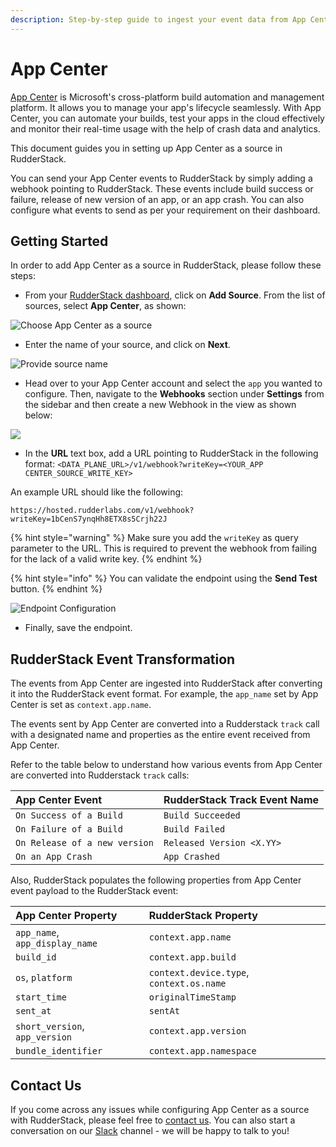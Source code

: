 ```yaml
---
description: Step-by-step guide to ingest your event data from App Center into RudderStack.
---
```


# App Center

[App Center](https://appcenter.ms/) is Microsoft's cross-platform build automation and management platform. It allows you to manage your app's lifecycle seamlessly. With App Center, you can automate your builds, test your apps in the cloud effectively and monitor their real-time usage with the help of crash data and analytics.

This document guides you in setting up App Center as a source in RudderStack. 

You can send your App Center events to RudderStack by simply adding a webhook pointing to RudderStack. These events include build success or failure, release of new version of an app, or an app crash. You can also configure what events to send as per your requirement on their dashboard.

## Getting Started

In order to add App Center as a source in RudderStack, please follow these steps:

* From your [RudderStack dashboard](https://app.rudderstack.com/), click on **Add Source**. From the list of sources, select **App Center**, as shown:

![Choose App Center as a source](../../.gitbook/assets/AppcenterSource.png)

* Enter the name of your source, and click on **Next**.

![Provide source name](../../.gitbook/assets/AppcenterCreation.png)

* Head over to your App Center account and select the `app` you wanted to configure. Then, navigate to the **Webhooks** section under **Settings** from the sidebar and then create a new Webhook in the view as shown below:

![](../../.gitbook/assets/AppcenterWebhookConfig.png)

* In the **URL** text box, add a URL pointing to RudderStack in the following format:  `<DATA_PLANE_URL>/v1/webhook?writeKey=<YOUR_APP CENTER_SOURCE_WRITE_KEY>`

An example URL should like the following:

```http
https://hosted.rudderlabs.com/v1/webhook?writeKey=1bCenS7ynqHh8ETX8s5Crjh22J
```

{% hint style="warning" %}
Make sure you add the `writeKey` as query parameter to the URL. This is required to prevent the webhook from failing for the lack of a valid write key.
{% endhint %}

{% hint style="info" %}
You can validate the endpoint using the **Send Test** button.
{% endhint %}

![Endpoint Configuration](../../.gitbook/assets/AppcenterWebhookTest.png)

* Finally, save the endpoint.

## RudderStack Event Transformation

The events from App Center are ingested into RudderStack after converting it into the RudderStack event format. For example, the `app_name` set by App Center is set as `context.app.name`.

The events sent by App Center are converted into a Rudderstack `track` call with a designated name and properties as the entire event received from App Center. 

Refer to the table below to understand how various events from App Center are converted into Rudderstack `track` calls:

| App Center Event | RudderStack Track Event Name |
| :--- | :--- |
| `On Success of a Build` | `Build Succeeded` |
| `On Failure of a Build` | `Build Failed` |
| `On Release of a new version` | `Released Version <X.YY>` |
| `On an App Crash` | `App Crashed` |

Also, RudderStack populates the following properties from App Center event payload to the RudderStack event:

| App Center Property | RudderStack Property |
| :--- | :--- |
| `app_name`, `app_display_name` | `context.app.name` |
| `build_id` | `context.app.build` |
| `os`, `platform` | `context.device.type`, `context.os.name` |
| `start_time` | `originalTimeStamp` |
| `sent_at` | `sentAt` |
| `short_version`, `app_version` | `context.app.version` |
| `bundle_identifier` | `context.app.namespace` |

## Contact Us

If you come across any issues while configuring App Center as a source with RudderStack, please feel free to [contact us](mailto:%20docs@rudderstack.com). You can also start a conversation on our [Slack](https://resources.rudderstack.com/join-rudderstack-slack) channel - we will be happy to talk to you!

